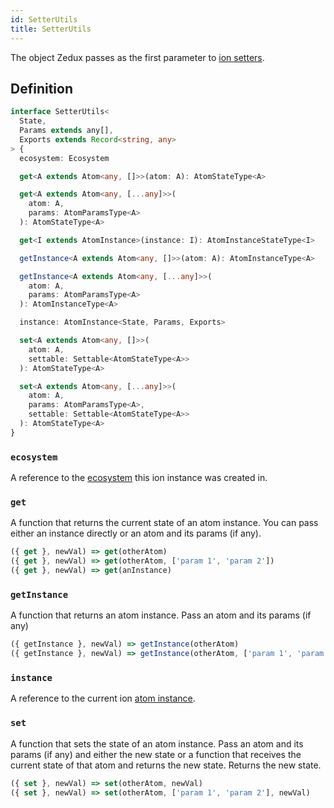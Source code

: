 ```yaml
---
id: SetterUtils
title: SetterUtils
---
```


The object Zedux passes as the first parameter to [ion setters](../factories/ion#set).

## Definition

```ts
interface SetterUtils<
  State,
  Params extends any[],
  Exports extends Record<string, any>
> {
  ecosystem: Ecosystem

  get<A extends Atom<any, []>>(atom: A): AtomStateType<A>

  get<A extends Atom<any, [...any]>>(
    atom: A,
    params: AtomParamsType<A>
  ): AtomStateType<A>

  get<I extends AtomInstance>(instance: I): AtomInstanceStateType<I>

  getInstance<A extends Atom<any, []>>(atom: A): AtomInstanceType<A>

  getInstance<A extends Atom<any, [...any]>>(
    atom: A,
    params: AtomParamsType<A>
  ): AtomInstanceType<A>

  instance: AtomInstance<State, Params, Exports>

  set<A extends Atom<any, []>>(
    atom: A,
    settable: Settable<AtomStateType<A>>
  ): AtomStateType<A>

  set<A extends Atom<any, [...any]>>(
    atom: A,
    params: AtomParamsType<A>,
    settable: Settable<AtomStateType<A>>
  ): AtomStateType<A>
}
```

### `ecosystem`

A reference to the [ecosystem](../classes/Ecosystem) this ion instance was created in.

### `get`

A function that returns the current state of an atom instance. You can pass either an instance directly or an atom and its params (if any).

```ts
({ get }, newVal) => get(otherAtom)
({ get }, newVal) => get(otherAtom, ['param 1', 'param 2'])
({ get }, newVal) => get(anInstance)
```

### `getInstance`

A function that returns an atom instance. Pass an atom and its params (if any)

```ts
({ getInstance }, newVal) => getInstance(otherAtom)
({ getInstance }, newVal) => getInstance(otherAtom, ['param 1', 'param 2'])
```

### `instance`

A reference to the current ion [atom instance](../classes/AtomInstance).

### `set`

A function that sets the state of an atom instance. Pass an atom and its params (if any) and either the new state or a function that receives the current state of that atom and returns the new state. Returns the new state.

```ts
({ set }, newVal) => set(otherAtom, newVal)
({ set }, newVal) => set(otherAtom, ['param 1', 'param 2'], newVal)
```
